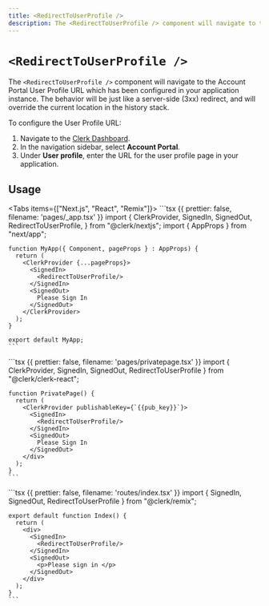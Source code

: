 ```yaml
---
title: <RedirectToUserProfile />
description: The <RedirectToUserProfile /> component will navigate to the user profile URL which has been configured in your application instance. The behavior will be just like a server-side (3xx) redirect, and will override the current location in the history stack.
---
```


# `<RedirectToUserProfile />`

The `<RedirectToUserProfile />` component will navigate to the Account Portal User Profile URL which has been configured in your application instance. The behavior will be just like a server-side (3xx) redirect, and will override the current location in the history stack.

To configure the User Profile URL:

1. Navigate to the [Clerk Dashboard](https://dashboard.clerk.com/last-active?path=account-portal).
1. In the navigation sidebar, select **Account Portal**.
1. Under **User profile**, enter the URL for the user profile page in your application.

## Usage

<Tabs items={["Next.js", "React", "Remix"]}>
  <Tab>
    ```tsx {{ prettier: false, filename: 'pages/_app.tsx' }}
    import {
      ClerkProvider,
      SignedIn,
      SignedOut,
      RedirectToUserProfile,
    } from "@clerk/nextjs";
    import { AppProps } from "next/app";


    function MyApp({ Component, pageProps } : AppProps) {
      return (
        <ClerkProvider {...pageProps}>
          <SignedIn>
            <RedirectToUserProfile/>
          </SignedIn>
          <SignedOut>
            Please Sign In
          </SignedOut>
        </ClerkProvider>
      );
    }

    export default MyApp;
    ```
  </Tab>

  <Tab>
    ```tsx {{ prettier: false, filename: 'pages/privatepage.tsx' }}
    import {
      ClerkProvider,
      SignedIn,
      SignedOut,
      RedirectToUserProfile
    } from "@clerk/clerk-react";

    function PrivatePage() {
      return (
        <ClerkProvider publishableKey={`{{pub_key}}`}>
          <SignedIn>
            <RedirectToUserProfile/>
          </SignedIn>
          <SignedOut>
            Please Sign In
          </SignedOut>
        </div>
      );
    }
    ```
  </Tab>

  <Tab>
    ```tsx {{ prettier: false, filename: 'routes/index.tsx' }}
    import {
      SignedIn,
      SignedOut,
      RedirectToUserProfile
    } from "@clerk/remix";

    export default function Index() {
      return (
        <div>
          <SignedIn>
            <RedirectToUserProfile/>
          </SignedIn>
          <SignedOut>
            <p>Please sign in </p>
          </SignedOut>
        </div>
      );
    }
    ```
  </Tab>
</Tabs>
